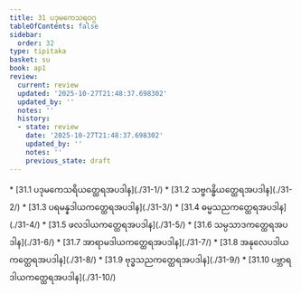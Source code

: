```yaml
---
title: 31 ပဒုမကေသရဝဂ္ဂ
tableOfContents: false
sidebar:
  order: 32
type: tipitaka
basket: su
book: ap1
review:
  current: review
  updated: '2025-10-27T21:48:37.698302'
  updated_by: ''
  notes: ''
  history:
  - state: review
    date: '2025-10-27T21:48:37.698302'
    updated_by: ''
    notes: ''
    previous_state: draft
---
```



<ReviewStatus review={frontmatter.review} showDetails={true} />

<HypothesisAnnotation frontmatter={frontmatter} />

<DynamicBreadcrumb />



<TableOfContents book="ap1" section="31">
* [31.1 ပဒုမကေသရိယတ္ထေရအပဒါန](./31-1/)
* [31.2 သဗ္ဗဂန္ဓိယတ္ထေရအပဒါန](./31-2/)
* [31.3 ပရမန္နဒါယကတ္ထေရအပဒါန](./31-3/)
* [31.4 ဓမ္မသညကတ္ထေရအပဒါန](./31-4/)
* [31.5 ဖလဒါယကတ္ထေရအပဒါန](./31-5/)
* [31.6 သမ္ပသာဒကတ္ထေရအပဒါန](./31-6/)
* [31.7 အာရာမဒါယကတ္ထေရအပဒါန](./31-7/)
* [31.8 အနုလေပဒါယကတ္ထေရအပဒါန](./31-8/)
* [31.9 ဗုဒ္ဓသညကတ္ထေရအပဒါန](./31-9/)
* [31.10 ပဗ္ဘာရဒါယကတ္ထေရအပဒါန](./31-10/)
</TableOfContents>
